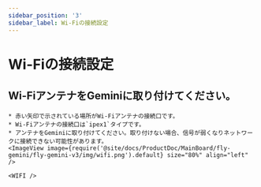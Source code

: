 ```yaml
---
sidebar_position: '3'
sidebar_label: Wi-Fiの接続設定
---
```



# Wi-Fiの接続設定

## Wi-FiアンテナをGeminiに取り付けてください。

```
* 赤い矢印で示されている場所がWi-Fiアンテナの接続口です。
* Wi-Fiアンテナの接続口は`ipex1`タイプです。
* アンテナをGeminiに取り付けてください。取り付けない場合、信号が弱くなりネットワークに接続できない可能性があります。
<ImageView image={require('@site/docs/ProductDoc/MainBoard/fly-gemini/fly-gemini-v3/img/wifi.png').default} size="80%" align="left" />

<WIFI />
```

